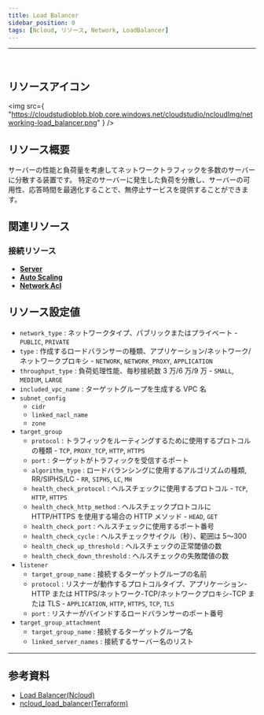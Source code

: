 ```yaml
---
title: Load Balancer
sidebar_position: 0
tags: [Ncloud, リソース, Network, LoadBalancer]
---
```


<hr />
<br />

## リソースアイコン

<img
    src={
        "https://cloudstudioblob.blob.core.windows.net/cloudstudio/ncloudImg/networking-load_balancer.png"
    }
/>

## リソース概要

サーバーの性能と負荷量を考慮してネットワークトラフィックを多数のサーバーに分散する装置です。
特定のサーバーに発生した負荷を分散し、サーバーの可用性、応答時間を最適化することで、無停止サービスを提供することができます。

## 関連リソース

### 接続リソース

-   [**Server**](https://docs.cstudio.app/ja/docs/resource/ncloud/Compute/Server)
-   [**Auto Scaling**](https://docs.cstudio.app/ja/docs/resource/ncloud/Compute/AutoScaling)
-   [**Network Acl**](https://docs.cstudio.app/ja/docs/resource/ncloud/Security/NetworkAcl)

## リソース設定値

-   `network_type` : ネットワークタイプ、パブリックまたはプライベート - `PUBLIC`, `PRIVATE`
-   `type` : 作成するロードバランサーの種類、アプリケーション/ネットワーク/ネットワークプロキシ - `NETWORK`, `NETWORK_PROXY`, `APPLICATION`
-   `throughput_type` : 負荷処理性能、毎秒接続数 3 万/6 万/9 万 - `SMALL`, `MEDIUM`, `LARGE`
-   `included_vpc_name` : ターゲットグループを生成する VPC 名
-   `subnet_config`
    -   `cidr`
    -   `linked_nacl_name`
    -   `zone`
-   `target_group`
    -   `protocol` : トラフィックをルーティングするために使用するプロトコルの種類 - `TCP`, `PROXY_TCP`, `HTTP`, `HTTPS`
    -   `port` : ターゲットがトラフィックを受信するポート
    -   `algorithm_type` : ロードバランシングに使用するアルゴリズムの種類, RR/SIPHS/LC - `RR`, `SIPHS`, `LC`, `MH`
    -   `health_check_protocol` : ヘルスチェックに使用するプロトコル - `TCP`, `HTTP`, `HTTPS`
    -   `health_check_http_method` : ヘルスチェックプロトコルに HTTP/HTTPS を使用する場合の HTTP メソッド - `HEAD`, `GET`
    -   `health_check_port` : ヘルスチェックに使用するポート番号
    -   `health_check_cycle` : ヘルスチェックサイクル（秒）、範囲は 5〜300
    -   `health_check_up_threshold` : ヘルスチェックの正常閾値の数
    -   `health_check_down_threshold` : ヘルスチェックの失敗閾値の数
-   `listener`
    -   `target_group_name` : 接続するターゲットグループの名前
    -   `protocol` : リスナーが動作するプロトコルタイプ、アプリケーション-HTTP または HTTPS/ネットワーク-TCP/ネットワークプロキシ-TCP または TLS - `APPLICATION`, `HTTP`, `HTTPS`, `TCP`, `TLS`
    -   `port` : リスナーがバインドするロードバランサーのポート番号
-   `target_group_attachment`
    -   `target_group_name` : 接続するターゲットグループ名
    -   `linked_server_names` : 接続するサーバー名のリスト

---

## 参考資料

-   [Load Balancer(Ncloud)](https://www.ncloud.com/product/networking/loadBalancer)
-   [ncloud_load_balancer(Terraform)](https://registry.terraform.io/providers/NaverCloudPlatform/ncloud/latest/docs/resources/load_balancer)
